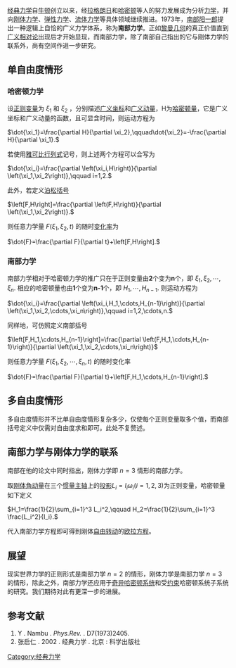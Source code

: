 [[经典力学|经典力学]]自[[牛顿|牛顿]]创立以来，经[[拉格朗日|拉格朗日]]和[[哈密顿|哈密顿]]等人的努力发展成为分析[[力学|力学]]，并向[[刚体力学|刚体力学]]、[[弹性力学|弹性力学]]、[[流体力学|流体力学]]等具体领域继续推进。1973年，[[南部阳一郎|南部阳一郎]]提出一种逻辑上自恰的广义力学体系，称为'''南部力学'''。正如[[黎曼几何|黎曼几何]]的真正价值直到[[广义相对论|广义相对论]]出现后才开始显现，而南部力学，除了南部自己指出的它与刚体力学的联系外，尚有空间作进一步研究。

==单自由度情形==
===哈密顿力学===
设[[正则变量|正则变量]]为 <math>\xi_1</math> 和 <math>\xi_2</math> ，分别描述[[广义坐标|广义坐标]]和[[广义动量|广义动量]]，H为[[哈密顿量|哈密顿量]]，它是广义坐标和广义动量的函数，且可显含时间，则运动方程为

<math>\dot{\xi_1}=\frac{\partial H}{\partial \xi_2},\qquad\dot{\xi_2}=-\frac{\partial H}{\partial \xi_1}.</math>

若使用[[雅可比行列式|雅可比行列式]]记号，则上述两个方程可以合写为

<math>\dot{\xi_i}=\frac{\partial \left(\xi_i,H\right)}{\partial \left(\xi_1,\xi_2\right)},\qquad i=1,2.</math>

此外，若定义[[泊松括号|泊松括号]]

<math>\left[F,H\right]=\frac{\partial \left(F,H\right)}{\partial \left(\xi_1,\xi_2\right)}.</math>

则任意力学量 <math>F\left(\xi_1,\xi_2,t\right)</math> 的随时[[变化率|变化率]]为

<math>\dot{F}=\frac{\partial F}{\partial t}+\left[F,H\right].</math>

===南部力学===
南部力学相对于哈密顿力学的推广只在于正则变量由'''2'''个变为'''n'''个，即 <math>\xi_1,\xi_2,\cdots,\xi_n.</math> 相应的哈密顿量也由'''1'''个变为'''n-1'''个，即 <math>H_1,\cdots,H_{n-1}.</math> 则运动方程为

<math>\dot{\xi_i}=\frac{\partial \left(\xi_i,H_1,\cdots,H_{n-1}\right)}{\partial \left(\xi_1,\xi_2,\cdots,\xi_n\right)},\qquad i=1,2,\cdots,n.</math>

同样地，可仿照定义南部括号

<math>\left[F,H_1,\cdots,H_{n-1}\right]=\frac{\partial \left(F,H_1,\cdots,H_{n-1}\right)}{\partial \left(\xi_1,\xi_2,\cdots,\xi_n\right)}</math>

则任意力学量 <math>F\left(\xi_1,\xi_2,\cdots,\xi_n,t\right)</math> 的随时变化率

<math>\dot{F}=\frac{\partial F}{\partial t}+\left[F,H_1,\cdots,H_{n-1}\right].</math>

==多自由度情形==
多自由度情形并不比单自由度情形复杂多少，仅使每个正则变量取多个值，而南部括号定义中仅需对自由度求和即可。此处不复赘述。

==南部力学与刚体力学的联系==

南部在他的论文中同时指出，刚体力学即 <math>n=3</math> 情形的南部力学。

取[[刚体|刚体]][[角动量|角动量]]在三个[[惯量主轴|惯量主轴]]上的[[投影|投影]]<math>L_i=I_i\omega_i \left(i=1,2,3\right)</math>为正则变量，哈密顿量如下定义

<math>H_1=\frac{1}{2}\sum_{i=1}^3 L_i^2,\qquad H_2=\frac{1}{2}\sum_{i=1}^3 \frac{L_i^2}{I_i}.</math>

代入南部力学方程即可得到刚体[[自由转动|自由转动]]的[[歐拉方程_(剛體運動)|欧拉方程]]。

==展望==

现实世界力学的正则形式是南部力学 <math>n=2</math> 的情形，刚体力学是南部力学 <math>n=3</math> 的情形，除此之外，南部力学还应用于[[奇异哈密顿系统|奇异哈密顿系统]]和受[[约束|约束]]哈密顿系统子系统的研究。我们期待对此有更深一步的进展。

==参考文献==

# Y . Nambu . ''Phys.Rev.'' . D7(1973)2405.
# 张启仁 . 2002 . 经典力学 . 北京 : 科学出版社



[[Category:经典力学|Category:经典力学]]